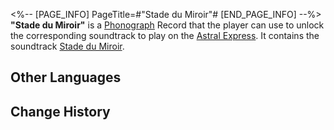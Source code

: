<%-- [PAGE_INFO]
PageTitle=#"Stade du Miroir"#
[END_PAGE_INFO] --%>
{{Item Infobox
|id          = 210315
|image       = Item Stade du Miroir.png
|type        = Disk
|invCategory = Valuables
|rarity      = 3
|effect      = 
|description = A record that can be played on the Express' phonograph. It might be a chance acquisition or a gift from someone else. All sorts of memories surge up when the music plays &mdash; the smiles, encounters, touches, and the excitement of battle. Maybe that is why people still collect records even as society rapidly advances.<br />The current record contains the track "Stade du Miroir."
}}
{{Description|''When, where, and from whence was the existence named "me" born?''}}
'''"Stade du Miroir"''' is a [[Phonograph]] Record that the player can use to unlock the corresponding soundtrack to play on the [[Astral Express]]. It contains the soundtrack [[Stade du Miroir]].

==Other Languages==
{{Other Languages
|en   = "Stade du Miroir"
|zhs  = 《镜像阶段》
|zht  = 《鏡像階段》
|ja   = 『ミラーステージ』
|ko   = ≪거울단계≫
|es   = Estadio del espejo
|fr   = «&nbsp;Stade du Miroir&nbsp;»
|ru   = Stade du Miroir
|th   = "Stade du Miroir"
|vi   = "Giai Đoạn Phản Chiếu"
|de   = „Stade du Miroir“
|id   = "Stade du Miroir"
|pt   = "Stade du Miroir"
}}

==Change History==
{{Change History|2.0}}